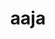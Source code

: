 ---
title: aaja
excerpt: CLI tool to get details about today's nepali date, tithi, public events and current time.
tags: cli, npm-package
featuredImg: '../images/adarshaacharya/logo.svg'
projectLink: https://github.com/adarshaacharya/aaja
---